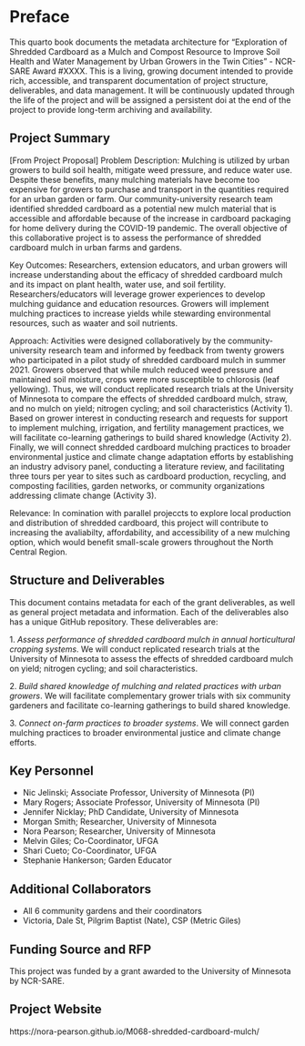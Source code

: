 # Preface {.unnumbered}

This quarto book documents the metadata architecture for "Exploration of Shredded Cardboard as a Mulch and Compost Resource to Improve Soil Health and Water Management by Urban Growers in the Twin Cities" - NCR-SARE Award #XXXX. This is a living, growing document intended to provide rich, accessible, and transparent documentation of project structure, deliverables, and data management. It will be continuously updated through the life of the project and will be assigned a persistent doi at the end of the project to provide long-term archiving and availability.

## Project Summary

\[From Project Proposal\] Problem Description: Mulching is utilized by urban growers to build soil health, mitigate weed pressure, and reduce water use. Despite these benefits, many mulching materials have become too expensive for growers to purchase and transport in the quantities required for an urban garden or farm. Our community-university research team identified shredded cardboard as a potential new mulch material that is accessible and affordable because of the increase in cardboard packaging for home delivery during the COVID-19 pandemic. The overall objective of this collaborative project is to assess the performance of shredded cardboard mulch in urban farms and gardens.

Key Outcomes: Researchers, extension educators, and urban growers will increase understanding about the efficacy of shredded cardboard mulch and its impact on plant health, water use, and soil fertility. Researchers/educators will leverage grower experiences to develop mulching guidance and education resources. Growers will implement mulching practices to increase yields while stewarding environmental resources, such as waater and soil nutrients.

Approach: Activities were designed collaboratively by the community-university research team and informed by feedback from twenty growers who participated in a pilot study of shredded cardboard mulch in summer 2021. Growers observed that while mulch reduced weed pressure and maintained soil moisture, crops were more susceptible to chlorosis (leaf yellowing). Thus, we will conduct replicated research trials at the University of Minnesota to compare the effects of shredded cardboard mulch, straw, and no mulch on yield; nitrogen cycling; and soil characteristics (Activity 1). Based on grower interest in conducting research and requests for support to implement mulching, irrigation, and fertility management practices, we will facilitate co-learning gatherings to build shared knowledge (Activity 2). Finally, we will connect shredded cardboard mulching practices to broader environmental justice and climate change adaptation efforts by establishing an industry advisory panel, conducting a literature review, and facilitating three tours per year to sites such as cardboard production, recycling, and composting facilities, garden networks, or community organizations addressing climate change (Activity 3).

Relevance: In comination with parallel projeccts to explore local production and distribution of shredded cardboard, this project will contribute to increasing the avaliabilty, affordability, and accessibility of a new mulching option, which would benefit small-scale growers throughout the North Central Region.

## Structure and Deliverables

This document contains metadata for each of the grant deliverables, as well as general project metadata and information. Each of the deliverables also has a unique GitHub repository. These deliverables are:

1\. *Assess performance of shredded cardboard mulch in annual horticultural cropping systems*. We will conduct replicated research trials at the University of Minnesota to assess the effects of shredded cardboard mulch on yield; nitrogen cycling; and soil characteristics.

2\. *Build shared knowledge of mulching and related practices with urban growers*. We will facilitate complementary grower trials with six community gardeners and facilitate co-learning gatherings to build shared knowledge.

3\. *Connect on-farm practices to broader systems*. We will connect garden mulching practices to broader environmental justice and climate change efforts.

## Key Personnel

-   Nic Jelinski; Associate Professor, University of Minnesota (PI)
-   Mary Rogers; Associate Professor, University of Minnesota (PI)
-   Jennifer Nicklay; PhD Candidate, University of Minnesota
-   Morgan Smith; Researcher, University of Minnesota
-   Nora Pearson; Researcher, University of Minnesota
-   Melvin Giles; Co-Coordinator, UFGA
-   Shari Cueto; Co-Coordinator, UFGA
-   Stephanie Hankerson; Garden Educator

## Additional Collaborators

-   All 6 community gardens and their coordinators
-   Victoria, Dale St, Pilgrim Baptist (Nate), CSP (Metric Giles)

## Funding Source and RFP

This project was funded by a grant awarded to the University of Minnesota by NCR-SARE.

## Project Website

https://nora-pearson.github.io/M068-shredded-cardboard-mulch/
